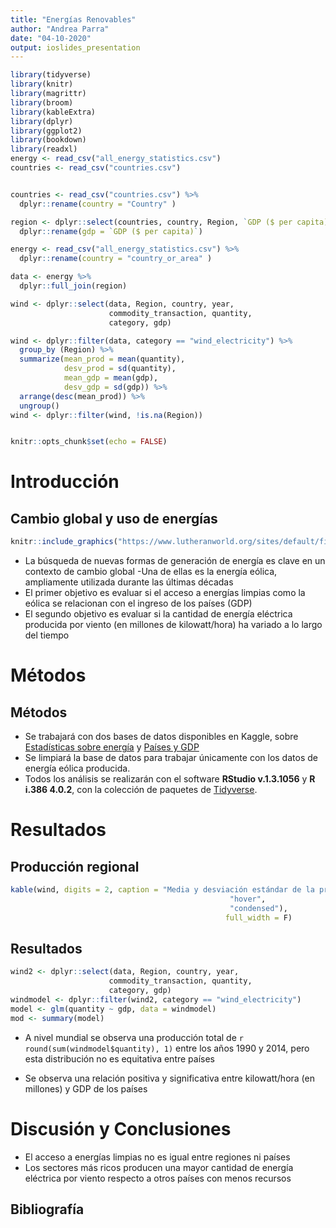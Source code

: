 ```yaml
---
title: "Energías Renovables"
author: "Andrea Parra"
date: "04-10-2020"
output: ioslides_presentation
---
```


```r

library(tidyverse)
library(knitr)
library(magrittr)
library(broom)
library(kableExtra)
library(dplyr)
library(ggplot2)
library(bookdown)
library(readxl)
energy <- read_csv("all_energy_statistics.csv")
countries <- read_csv("countries.csv")


countries <- read_csv("countries.csv") %>% 
  dplyr::rename(country = "Country" )

region <- dplyr::select(countries, country, Region, `GDP ($ per capita)`) %>% 
  dplyr::rename(gdp = `GDP ($ per capita)`)

energy <- read_csv("all_energy_statistics.csv") %>% 
  dplyr::rename(country = "country_or_area" ) 

data <- energy %>% 
  dplyr::full_join(region)

wind <- dplyr::select(data, Region, country, year,
                      commodity_transaction, quantity,
                      category, gdp) 

wind <- dplyr::filter(data, category == "wind_electricity") %>% 
  group_by (Region) %>% 
  summarize(mean_prod = mean(quantity), 
            desv_prod = sd(quantity), 
            mean_gdp = mean(gdp), 
            desv_gdp = sd(gdp)) %>% 
  arrange(desc(mean_prod)) %>% 
  ungroup()
wind <- dplyr::filter(wind, !is.na(Region))


knitr::opts_chunk$set(echo = FALSE)
```

# Introducción

## Cambio global y uso de energías

```r

knitr::include_graphics("https://www.lutheranworld.org/sites/default/files/styles/news_item/public/ekm-wind-energy.jpg?itok=6WGZy68Y")


```

- La búsqueda de nuevas formas de generación de energía es clave en un contexto de cambio global
-Una de ellas es la energía eólica, ampliamente utilizada durante las últimas décadas
- El primer objetivo es evaluar si el acceso a energías limpias como la eólica se relacionan con el ingreso de los países (GDP)
- El segundo objetivo es evaluar si la cantidad de energía eléctrica producida por viento (en millones de kilowatt/hora) ha variado a lo largo del tiempo



# Métodos
## Métodos

- Se trabajará con dos bases de datos disponibles en Kaggle, sobre [Estadísticas sobre energía](https://www.kaggle.com/unitednations/international-energy-statistics?select=all_energy_statistics.csv) y [Países y GDP](https://www.kaggle.com/fernandol/countries-of-the-world?select=countries+of+the+world.csv)
- Se limpiará la base de datos para trabajar únicamente con los datos de energía eólica producida. 
- Todos los análisis se realizarán con el software **RStudio v.1.3.1056** y **R i.386 4.0.2**, con la colección de paquetes de [Tidyverse](https://www.tidyverse.org/).


# Resultados
## Producción regional

```r
kable(wind, digits = 2, caption = "Media y desviación estándar de la producción de energía eólica (en millones de Kilowatt/hora) según región y GDP promedio" ) %>%  kable_styling(bootstrap_options =                c("striped", 
                                                 "hover",
                                                 "condensed"),
                                                full_width = F)

```

## Resultados

```r

wind2 <- dplyr::select(data, Region, country, year,
                      commodity_transaction, quantity,
                      category, gdp)
windmodel <- dplyr::filter(wind2, category == "wind_electricity") 
model <- glm(quantity ~ gdp, data = windmodel)
mod <- summary(model)
```

- A nivel mundial se observa una producción total de `r round(sum(windmodel$quantity), 1)` entre los años 1990 y 2014, pero esta distribución no es equitativa entre países

- Se observa una relación positiva y significativa entre kilowatt/hora (en millones) y GDP de los países



# Discusión y Conclusiones

- El acceso a energías limpias no es igual entre regiones ni países
- Los sectores más ricos producen una mayor cantidad de energía eléctrica por viento respecto a otros países con menos recursos



## Bibliografía